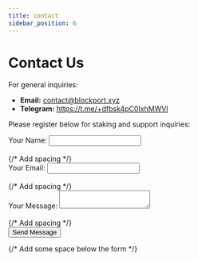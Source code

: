 ```yaml
---
title: contact
sidebar_position: 6
---
```


# Contact Us

For general inquiries:

* **Email:** contact@blockport.xyz
* **Telegram:** https://t.me/+dfbsk4pC0IxhMWVl

Please register below for staking and support inquiries:

<form action="https://formspree.io/f/xldjpdjq" method="POST">
  <div>
    <label>
      Your Name:
      <input type="text" name="name" required />
    </label>
  </div>
  <br /> {/* Add spacing */}
  <div>
    <label>
      Your Email:
      <input type="email" name="email" required />
    </label>
  </div>
  <br /> {/* Add spacing */}
  <div>
    <label>
      Your Message:
      <textarea name="message" required></textarea>
    </label>
  </div>
  <br /> {/* Add spacing */}
  <div>
    <button type="submit">Send Message</button>
  </div>
</form>

{/* Add some space below the form */}
<br />
<br />
